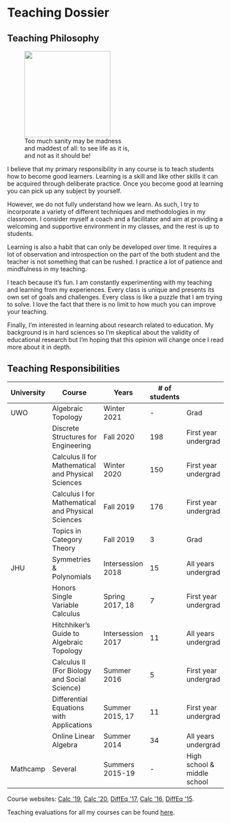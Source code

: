 
# Teaching Dossier

## Teaching Philosophy


<figure class="right">
  <a href="https://en.wikipedia.org/wiki/Don_Quixote_(Picasso)"><img src="https://upload.wikimedia.org/wikipedia/en/7/73/Don_Quixote_%281955%29_by_Pablo_Picasso.jpg" width="200px" /></a>
  <figcaption>Too much sanity may be madness<br/> and maddest of all: to see life as it is, <br/> and not as it should be!</figcaption>
</figure>

I believe that my primary responsibility in any course is to teach students how to become good learners. 
Learning is a skill and like other skills it can be acquired through deliberate practice.
Once you become good at learning you can pick up any subject by yourself.

However, we do not fully understand how we learn. 
As such, I try to incorporate a variety of different techniques and methodologies in my classroom.
I consider myself a coach and a facilitator and aim at providing a welcoming and supportive environment in my classes, and the rest is up to students.

Learning is also a habit that can only be developed over time.
It requires a lot of observation and introspection on the part of the both student and the teacher is not something that can be rushed.
I practice a lot of patience and mindfulness in my teaching.

I teach because it's fun.
I am constantly experimenting with my teaching and learning from my experiences.
Every class is unique and presents its own set of goals and challenges. 
Every class is like a puzzle that I am trying to solve. 
I love the fact that there is no limit to how much you can improve your teaching.

Finally, I'm interested in learning about research related to education. 
My background is in hard sciences so I'm skeptical about the validity of educational research but I'm hoping that this opinion will change once I read more about it in depth.

## Teaching Responsibilities 

| University | Course                                             | Years             | # of students |                             |
|------------|----------------------------------------------------|-------------------|---------------|-----------------------------|
| UWO        | Algebraic Topology                                 | Winter 2021       | -             | Grad                        |
|            | Discrete Structures for Engineering                | Fall 2020         | 198           | First year undergrad        |
|            | Calculus II for Mathematical and Physical Sciences | Winter 2020       | 150           | First year undergrad        |
|            | Calculus I for Mathematical and Physical Sciences  | Fall 2019         | 176           | First year undergrad        |
|            | Topics in Category Theory                          | Fall 2019         | 3             | Grad                        |
| JHU        | Symmetries & Polynomials                           | Intersession 2018 | 15            | All years undergrad         |
|            | Honors Single Variable Calculus                    | Spring 2017, 18   | 7             | First year undergrad        |
|            | Hitchhiker’s Guide to Algebraic Topology           | Intersession 2017 | 11            | All years undergrad         |
|            | Calculus II (For Biology and Social Science)       | Summer 2016       | 5             | First year undergrad        |
|            | Differential Equations with Applications           | Summer 2015, 17   | 11            | First year undergrad        |
|            | Online Linear Algebra                              | Summer 2014       | 34            | All years undergrad         |
| Mathcamp   | Several                                            | Summers 2015-19   | -             | High school & middle school |

Course websites: [Calc \'19], [Calc \'20], [DiffEq \'17], [Calc \'16], [DiffEq \'15].

Teaching evaluations for all my courses can be found [here](https://tinyurl.com/nakade-evals).


[apurvanakade.github.io/courses/2018_Honors_Calc/]: https://apurvanakade.github.io/courses/2018_Honors_Calc/index.html


[Zybooks]: https://learn.zybooks.com/zybook/UWOMath2151ANakadeFall2020
[www.youtube.com/playlist?list=PLXAOfwfSuiKm3cL-JftD9ndrjYi7fPcqN]: https://www.youtube.com/playlist?list=PLXAOfwfSuiKm3cL-JftD9ndrjYi7fPcqN
[WeBWork]: https://webwork.maa.org/



[DiffEq \'15]: https://drive.google.com/drive/folders/1X7WKPhBljbXt6dBt278t2lKUlWUKIU5Z?usp=sharing
[DiffEq \'17]: https://drive.google.com/drive/folders/1_lSraXoUwk7CmStg23T1nHpYvf9zq9jA?usp=sharing
[Calc \'16]: https://drive.google.com/drive/folders/199dY1MF3TWhJ6gUKQyPf_7YK6rO36HZc?usp=sharing
[Calc \'19]: https://www.youtube.com/playlist?list=PLXAOfwfSuiKkdSQB2tVu_KcYMWhZpK19J
[Calc \'20]: https://drive.google.com/drive/folders/1MkXy0CPOKqSJANr9QSD4gwYdMYjVcdmV?usp=sharing